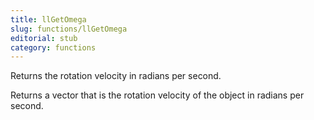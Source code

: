 ```yaml
---
title: llGetOmega
slug: functions/llGetOmega
editorial: stub
category: functions
---
```


<LSLFunction name="llGetOmega"/>

Returns the rotation velocity in radians per second.

Returns a vector that is the rotation velocity of the object in radians per second.

